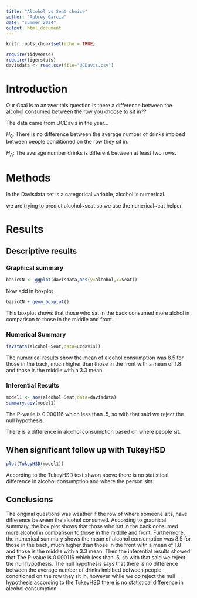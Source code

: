 ```yaml
---
title: "Alcohol vs Seat choice"
author: "Aubrey Garcia"
date: "summer 2024"
output: html_document
---
```


```r
knitr::opts_chunk$set(echo = TRUE)
```

```r
require(tidyverse)
require(tigerstats)
davisdata <- read.csv(file="UCDavis.csv")
```

# Introduction

Our Goal is to answer this question Is there a difference between the alcohol consumed between the row you choose to sit in??

The data came from UCDavis in the year...


$H_0$: There is no difference between the average number of drinks imbibed between people conditioned on the row they sit in.

$H_A$: The average number drinks is different between at least two rows. 

# Methods
In the Davisdata set is a categorical variable, alcohol is numerical.

we are trying to predict alcohol~seat so we use the nunerical~cat helper


# Results


## Descriptive results

### Graphical summary

```r
basicCN <- ggplot(davisdata,aes(y=alcohol,x=Seat))
```
Now add in boxplot

```r
basicCN + geom_boxplot()
```

This boxplot shows that those who sat in the back consumed more alchol in comparison to those in the middle and front.

### Numerical Summary

```r
favstats(alcohol~Seat,data=ucdavis1)
```


The numerical results show the mean of alcohol consumption was 8.5 for those in the back, much higher than those in the front with a mean of 1.8 and those is the middle with a 3.3 mean.


### Inferential Results

```r
model1 <- aov(alcohol~Seat,data=davisdata)
summary.aov(model1)
```
The P-vaule is 0.000116 which less than .5, so with that said we reject the null hypothesis.

There is a difference in alcohol consumption based on where people sit.


## When significant follow up with TukeyHSD  

```r
plot(TukeyHSD(model1))
```


According to the TukeyHSD  test shwon above there is no statistical difference in alcohol consumption and where the person sits.

## Conclusions

The original questions was weather if the row of where someone sits, have 
difference between the alcohol consumed. According to graphical summary, the box plot shows that those who sat in the back consumed more alcohol in comparison to those in the middle and front. Furthermore, the numerical summary shows the mean of alcohol consumption was 8.5 for those in the back, much higher than those in the front with a mean of 1.8 and those is the middle with a 3.3 mean. Then the inferential results showed that The P-value is 0.000116 which less than .5, so with that said we reject the null hypothesis. The null hypothesis says that there is no difference between the average number of drinks imbibed between people conditioned on the row they sit in, however while we do reject the null hypothesis according to the TukeyHSD there is no statistical difference in alcohol consumption.